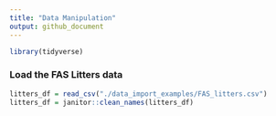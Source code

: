 ```yaml
---
title: "Data Manipulation"
output: github_document
---
```


```r
library(tidyverse)
```

### Load the FAS Litters data
```r
litters_df = read_csv("./data_import_examples/FAS_litters.csv")
litters_df = janitor::clean_names(litters_df)
```

